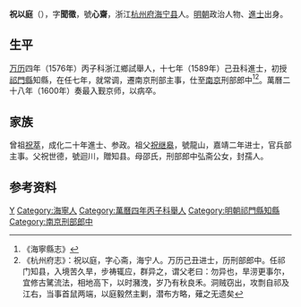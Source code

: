 {{明清人物信息框
| 姓名 = 祝似庭
| 原名 =
| 圖片名稱= 
| 圖片大小 =
| 圖片說明 = 
| 最高職務 =南京刑部郎中
| 國家 = 大明 
| 爵位 =
| 籍貫 =浙江杭州府海宁县
| 族裔 = 
| 字號 = 
| 諡號 =
| 出生日期 = 嘉靖辛亥九月六日
| 出生地點 = 
| 逝世日期 = 萬曆庚子五月一日
| 逝世地點 =
| 墓葬 =
| 配偶 = 配徐孺人（？-1595年）
| 親屬 = （子）守箴、守範、守䇬、守策
| 出身 =
* 萬曆四年丙子科舉人
* 萬曆十七年己丑科進士
| 經歷 =
| 著作 = 
}}'''祝以庭'''（{{bd|1551年||1600年|}}），字'''聞徵'''，號'''心齋'''，浙江[[杭州府|杭州府]][[海宁县|海宁县]]人。[[明朝|明朝]]政治人物、[[進士|進士]]出身。

== 生平 ==
[[万历|万历]]四年（1576年）丙子科浙江鄉試舉人，十七年（1589年）己丑科進士，初授[[祁門縣|祁門縣]]知縣，在任七年，就常调，遷南京刑部主事，仕至[[南京|南京]]刑部郎中<ref>《海寧縣志》</ref><ref>《杭州府志》：祝以庭，字心斋，海宁人。万历己丑进士，历刑部郎中。任祁门知县，入境苦久旱，步祷辄应，群异之，谓父老曰：勿异也，旱涝更事尔，宜修古騭流法，相地高下，以时瀦洩，岁乃有秋良禾。洞贼窃出，攻剽自祁及江右，当事首鼠两端，以庭毅然主剿，潜布方略，薙之无遗矣</ref>。萬曆二十八年（1600年）奏最入觐京师，以病卒。

==家族==
曾祖[[祝萃|祝萃]]，成化二十年進士、参政。祖父[[祝继皋|祝继皋]]，號龍山，嘉靖二年进士，官兵部主事。父祝世德，號迴川，贈知县。母邵氏，刑部郎中弘斋公女，封孺人。

== 参考资料 ==
{{reflist}}

{{萬曆十七年己丑科殿試金榜}}

{{Authority control}}

{{DEFAULTSORT:Zhu祝}}
[[Category:祝姓|Y]]
[[Category:海寧人|Category:海寧人]]
[[Category:萬曆四年丙子科舉人|Category:萬曆四年丙子科舉人]]
[[Category:明朝祁門縣知縣|Category:明朝祁門縣知縣]]
[[Category:南京刑部郎中|Category:南京刑部郎中]]


{{明朝人物小作品}}